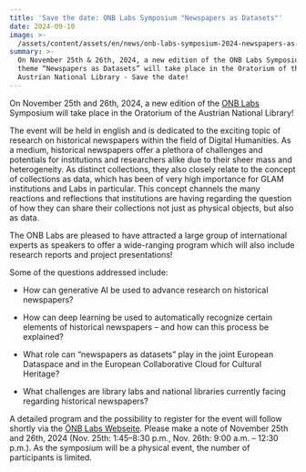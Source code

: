 ```yaml
---
title: 'Save the date: ONB Labs Symposium "Newspapers as Datasets"'
date: 2024-09-10
image: >-
  /assets/content/assets/en/news/onb-labs-symposium-2024-newspapers-as-datasets/image.jpg
summary: >-
  On November 25th & 26th, 2024, a new edition of the ONB Labs Symposium on the
  theme “Newspapers as Datasets” will take place in the Oratorium of the
  Austrian National Library - Save the date!
---
```

On November 25th and 26th, 2024, a new edition of the [ONB Labs](https://labs.onb.ac.at/en/) Symposium will take place in the Oratorium of the Austrian National Library!

The event will be held in english and is dedicated to the exciting topic of research on historical newspapers within the field of Digital Humanities. As a medium, historical newspapers offer a plethora of challenges and potentials for institutions and researchers alike due to their sheer mass and heterogeneity. As distinct collections, they also closely relate to the concept of collections as data, which has been of very high importance for GLAM institutions and Labs in particular. This concept channels the many reactions and reflections that institutions are having regarding the question of how they can share their collections not just as physical objects, but also as data.

The ONB Labs are pleased to have attracted a large group of international experts as speakers to offer a wide-ranging program which will also include research reports and project presentations!&#x20;

Some of the questions addressed include:

* How can generative AI be used to advance research on historical newspapers?

- How can deep learning be used to automatically recognize certain elements of historical newspapers – and how can this process be explained?

* What role can “newspapers as datasets” play in the joint European Dataspace and in the European Collaborative Cloud for Cultural Heritage?

- What challenges are library labs and national libraries currently facing regarding historical newspapers?

A detailed program and the possibility to register for the event will follow shortly via the [ÖNB Labs Webseite](https://labs.onb.ac.at/de/topic/symposium-2024/). Please make a note of November 25th and 26th, 2024 (Nov. 25th: 1:45–8:30 p.m., Nov. 26th: 9:00 a.m. – 12:30 p.m.). As the symposium will be a physical event, the number of participants is limited.
